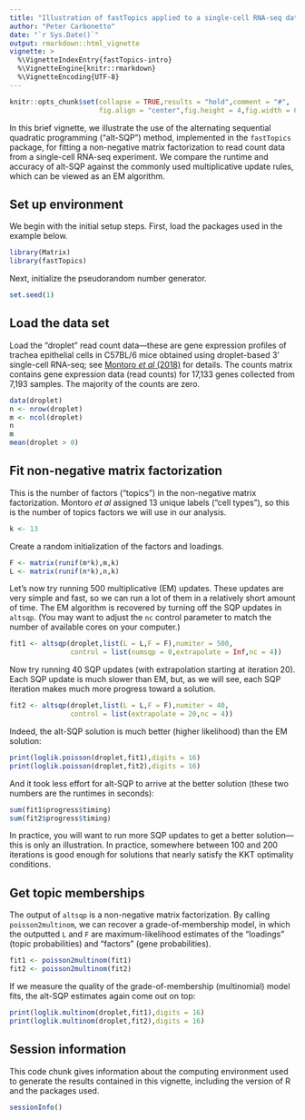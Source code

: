 ```yaml
---
title: "Illustration of fastTopics applied to a single-cell RNA-seq data set"
author: "Peter Carbonetto"
date: "`r Sys.Date()`"
output: rmarkdown::html_vignette
vignette: >
  %\VignetteIndexEntry{fastTopics-intro}
  %\VignetteEngine{knitr::rmarkdown}
  %\VignetteEncoding{UTF-8}
---
```


```r
knitr::opts_chunk$set(collapse = TRUE,results = "hold",comment = "#",
                      fig.align = "center",fig.height = 4,fig.width = 6)
```

In this brief vignette, we illustrate the use of the alternating
sequential quadratic programming ("alt-SQP") method, implemented in the
`fastTopics` package, for fitting a non-negative matrix factorization
to read count data from a single-cell RNA-seq experiment. We compare
the runtime and accuracy of alt-SQP against the commonly used
multiplicative update rules, which can be viewed as an EM algorithm.

## Set up environment

We begin with the initial setup steps. First, load the packages used in
the example below.

```r
library(Matrix)
library(fastTopics)
```

Next, initialize the pseudorandom number generator.

```r
set.seed(1)
```

## Load the data set

Load the "droplet" read count data---these are gene expression
profiles of trachea epithelial cells in C57BL/6 mice obtained using
droplet-based 3' single-cell RNA-seq; see [Montoro *et al*
(2018)][montoro-paper] for details. The counts matrix contains gene
expression data (read counts) for 17,133 genes collected from 7,193
samples. The majority of the counts are zero.

```r
data(droplet)
n <- nrow(droplet)
m <- ncol(droplet)
n
m
mean(droplet > 0)
```

## Fit non-negative matrix factorization

This is the number of factors ("topics") in the non-negative matrix
factorization. Montoro *et al* assigned 13 unique labels ("cell
types"), so this is the number of topics factors we will use in our
analysis.

```r
k <- 13
```

Create a random initialization of the factors and loadings.

```r
F <- matrix(runif(m*k),m,k)
L <- matrix(runif(n*k),n,k)
```

Let's now try running 500 multiplicative (EM) updates. These updates
are very simple and fast, so we can run a lot of them in a relatively
short amount of time. The EM algorithm is recovered by turning off the
SQP updates in `altsqp`. (You may want to adjust the `nc` control
parameter to match the number of available cores on your computer.)

```r
fit1 <- altsqp(droplet,list(L = L,F = F),numiter = 500,
               control = list(numsqp = 0,extrapolate = Inf,nc = 4))
```

Now try running 40 SQP updates (with extrapolation starting at
iteration 20). Each SQP update is much slower than EM, but, as we will
see, each SQP iteration makes much more progress toward a solution.

```r
fit2 <- altsqp(droplet,list(L = L,F = F),numiter = 40,
               control = list(extrapolate = 20,nc = 4))
```

Indeed, the alt-SQP solution is much better (higher likelihood) than
the EM solution:

```r
print(loglik.poisson(droplet,fit1),digits = 16)
print(loglik.poisson(droplet,fit2),digits = 16)
```

And it took less effort for alt-SQP to arrive at the better solution
(these two numbers are the runtimes in seconds):

```r
sum(fit1$progress$timing)
sum(fit2$progress$timing)
```

In practice, you will want to run more SQP updates to get a better
solution---this is only an illustration. In practice, somewhere
between 100 and 200 iterations is good enough for solutions that
nearly satisfy the KKT optimality conditions.

## Get topic memberships

The output of `altsqp` is a non-negative matrix factorization. By
calling `poisson2multinom`, we can recover a grade-of-membership
model, in which the outputted `L` and `F` are maximum-likelihood
estimates of the "loadings" (topic probabilities) and "factors" (gene
probabilities).

```r
fit1 <- poisson2multinom(fit1)
fit2 <- poisson2multinom(fit2)
```

If we measure the quality of the grade-of-membership (multinomial)
model fits, the alt-SQP estimates again come out on top:

```r
print(loglik.multinom(droplet,fit1),digits = 16)
print(loglik.multinom(droplet,fit2),digits = 16)
```

## Session information

This code chunk gives information about the computing environment used
to generate the results contained in this vignette, including the
version of R and the packages used.

```r
sessionInfo()
```

[montoro-paper]: http://dx.doi.org/10.1038/s41586-018-0393-7
